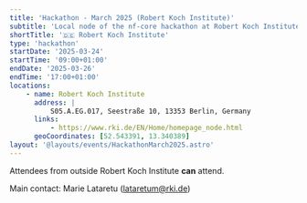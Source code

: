 ```yaml
---
title: 'Hackathon - March 2025 (Robert Koch Institute)'
subtitle: 'Local node of the nf-core hackathon at Robert Koch Institute, Germany'
shortTitle: '🇩🇪 Robert Koch Institute'
type: 'hackathon'
startDate: '2025-03-24'
startTime: '09:00+01:00'
endDate: '2025-03-26'
endTime: '17:00+01:00'
locations:
    - name: Robert Koch Institute
      address: |
          S05.A.EG.017, Seestraße 10, 13353 Berlin, Germany
      links:
          - https://www.rki.de/EN/Home/homepage_node.html
      geoCoordinates: [52.543391, 13.340389]
layout: '@layouts/events/HackathonMarch2025.astro'
---
```


Attendees from outside Robert Koch Institute **can** attend.

Main contact: Marie Lataretu ([lataretum@rki.de](mailto:lataretum@rki.de))
